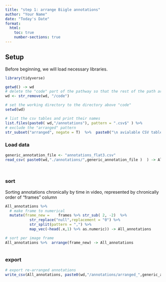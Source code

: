 ```yaml
---
title: "step 1: arrange Biigle annotations"
author: "Your Name"
date: "Today's Date"
format:
  html:
    toc: true
    number-sections: true
---
```


## Setup

Before beginning, we will load necessary libraries.

```r

library(tidyverse)

getwd() -> wd
# delete the "code" part of the pathway so that the rest of the path are not relative to the code directory
wd <- str_remove(wd, "/code") 

# set the working directory to the directory above "code"
setwd(wd)

# list the csv tables and print their names
list.files(paste0( wd,"/annotations"), pattern = ".csv$" ) %>% 
# exclude the "arranged" pattern 
str_subset("arranged", negate = T)  %>%  paste0("\n avialable CSV tables: \n",.) %>% cat

```

### Load data

```r

generic_annotation_file <- "annotations_flat3.csv"
read_csv( paste0(wd,"./annotations/",generic_annotation_file )  ) -> All_annotations
  



```

### sort

Sorting annotations chronically by time in video, represented by chronically order of "frames" column

```r


All_annotations %>%
  # make frame to numerical
  mutate(frame_new =    frames %>% str_sub( 2, -2)  %>% 
           str_replace("null",replacement = "0") %>% 
           str_split(pattern = ",") %>%
           map_vec(~head(.x,1) %>% as.numeric)) -> All_annotations

# sort per image frame 
All_annotations %>%  arrange(frame_new) -> All_annotations
 

```

### export

```r

# export re-arranged annotations 
write_csv(All_annotations, paste0(wd,"/annotations/arranged_",generic_annotation_file )  )



```
